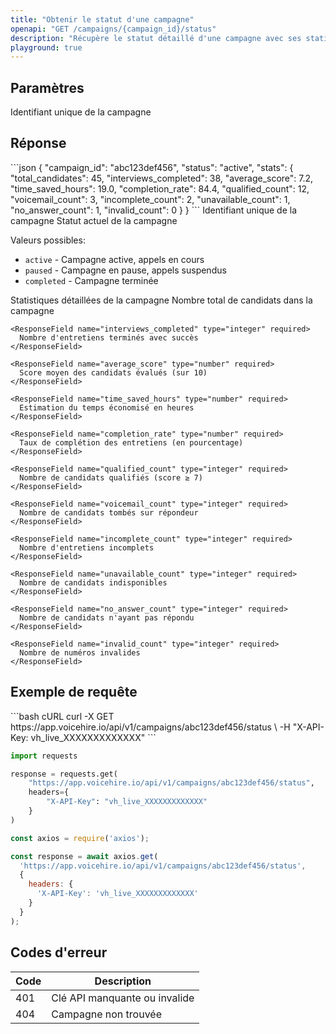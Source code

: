 ```yaml
---
title: "Obtenir le statut d'une campagne"
openapi: "GET /campaigns/{campaign_id}/status"
description: "Récupère le statut détaillé d'une campagne avec ses statistiques complètes"
playground: true
---
```


## Paramètres

<ParamField path="campaign_id" type="string" required>
  Identifiant unique de la campagne
</ParamField>

## Réponse

<ResponseExample>
```json
{
  "campaign_id": "abc123def456",
  "status": "active",
  "stats": {
    "total_candidates": 45,
    "interviews_completed": 38,
    "average_score": 7.2,
    "time_saved_hours": 19.0,
    "completion_rate": 84.4,
    "qualified_count": 12,
    "voicemail_count": 3,
    "incomplete_count": 2,
    "unavailable_count": 1,
    "no_answer_count": 1,
    "invalid_count": 0
  }
}
```
</ResponseExample>

<ResponseField name="campaign_id" type="string" required>
  Identifiant unique de la campagne
</ResponseField>

<ResponseField name="status" type="string" required>
  Statut actuel de la campagne
  
  Valeurs possibles:
  - `active` - Campagne active, appels en cours
  - `paused` - Campagne en pause, appels suspendus
  - `completed` - Campagne terminée
</ResponseField>

<ResponseField name="stats" type="object" required>
  Statistiques détaillées de la campagne
  
  <Expandable title="Propriétés des statistiques">
    <ResponseField name="total_candidates" type="integer" required>
      Nombre total de candidats dans la campagne
    </ResponseField>
    
    <ResponseField name="interviews_completed" type="integer" required>
      Nombre d'entretiens terminés avec succès
    </ResponseField>
    
    <ResponseField name="average_score" type="number" required>
      Score moyen des candidats évalués (sur 10)
    </ResponseField>
    
    <ResponseField name="time_saved_hours" type="number" required>
      Estimation du temps économisé en heures
    </ResponseField>
    
    <ResponseField name="completion_rate" type="number" required>
      Taux de complétion des entretiens (en pourcentage)
    </ResponseField>
    
    <ResponseField name="qualified_count" type="integer" required>
      Nombre de candidats qualifiés (score ≥ 7)
    </ResponseField>
    
    <ResponseField name="voicemail_count" type="integer" required>
      Nombre de candidats tombés sur répondeur
    </ResponseField>
    
    <ResponseField name="incomplete_count" type="integer" required>
      Nombre d'entretiens incomplets
    </ResponseField>
    
    <ResponseField name="unavailable_count" type="integer" required>
      Nombre de candidats indisponibles
    </ResponseField>
    
    <ResponseField name="no_answer_count" type="integer" required>
      Nombre de candidats n'ayant pas répondu
    </ResponseField>
    
    <ResponseField name="invalid_count" type="integer" required>
      Nombre de numéros invalides
    </ResponseField>
  </Expandable>
</ResponseField>

## Exemple de requête

<CodeGroup>
```bash cURL
curl -X GET https://app.voicehire.io/api/v1/campaigns/abc123def456/status \
  -H "X-API-Key: vh_live_XXXXXXXXXXXXX"
```

```python Python
import requests

response = requests.get(
    "https://app.voicehire.io/api/v1/campaigns/abc123def456/status",
    headers={
        "X-API-Key": "vh_live_XXXXXXXXXXXXX"
    }
)
```

```javascript Node.js
const axios = require('axios');

const response = await axios.get(
  'https://app.voicehire.io/api/v1/campaigns/abc123def456/status',
  {
    headers: {
      'X-API-Key': 'vh_live_XXXXXXXXXXXXX'
    }
  }
);
```
</CodeGroup>

## Codes d'erreur

| Code | Description |
|------|-------------|
| 401 | Clé API manquante ou invalide |
| 404 | Campagne non trouvée |